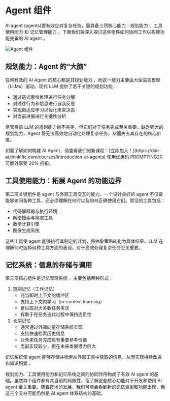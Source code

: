 # Agent 组件


AI  agent (agents)要有效应对复杂任务，需具备三项核心能力：规划能力 、工具使用能力 和 记忆管理能力 。下面我们将深入探讨这些组件如何协同工作以构建功能完备的 AI  agent 。

![Agent 组件](../../img/agents/agent-components.png)

## 规划能力：Agent 的“大脑”

任何有效的 AI Agent 的核心都是其规划能力 ，而这一能力主要由大型语言模型（LLMs）驱动。现代 LLM 提供了若干关键的规划功能：

- 通过链式思维推理进行任务分解
- 对过往行为和信息进行自我反思
- 实现自适应学习以优化未来决策
- 对当前进展进行关键性分析

尽管目前 LLM 的规划能力尚不完美，但它们对于任务完成至关重要。缺乏强大的规划能力，Agent 将无法高效地自动化处理复杂任务，从而失去其存在的核心价值。

<Callout type= "info" emoji="🎓">
如需了解如何构建 AI Agent，请查看我们的新课程：[立即加入！](https://dair-ai.thinkific.com/courses/introduction-ai-agents)
使用优惠码 PROMPTING20 可额外享受 20% 折扣。
</Callout>

## 工具使用能力：拓展 Agent 的功能边界

第二项关键组件是 agent 与外部工具交互的能力。一个设计良好的 agent 不仅要能够访问各种工具，还必须理解在何时以及如何正确使用它们。常见的工具包括：

- 代码解释器与执行环境
- 网络搜索与爬取工具
- 数学计算引擎
- 图像生成系统

这些工具使 agent 能够执行其制定的计划，将抽象策略转化为具体结果。LLM 在理解何时选择何种工具方面的表现，对于高效处理复杂任务至关重要。

## 记忆系统：信息的存储与调用

第三项核心组件是记忆管理系统 ，主要包括两种形式：

1. 短期记忆（工作记忆）
   - 充当即时上下文的缓冲区
   - 支持上下文内学习（in-context learning）
   - 足以应对大多数任务需求
   - 有助于在任务迭代过程中保持连贯性
2. 长期记忆
   - 通常通过外部向量存储系统实现
   - 支持快速检索历史信息
   - 对未来任务完成具有重要参考价值
   - 当前实现较少，但在未来发展潜力巨大

记忆系统使 agent 能够存储并检索从外部工具中获取的信息，从而实现持续改进和知识积累 。

规划能力、工具使用能力和记忆系统之间的协同作用构成了有效 AI agent 的基础。虽然每个组件都有其当前的局限性，但了解这些核心功能对于开发和使用 AI agent 至关重要。随着技术的发展，我们可能会看到新的记忆类型和功能出现，但这三个支柱可能仍然是 AI agent 体系结构的基础。